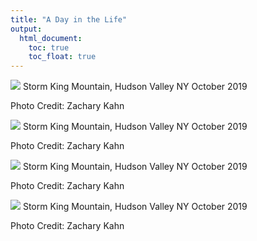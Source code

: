 ```yaml
---
title: "A Day in the Life"
output: 
  html_document:
    toc: true
    toc_float: true
---
```



![](photos/friends.jpg)
Storm King Mountain, Hudson Valley NY October 2019

Photo Credit: Zachary Kahn

![](photos/storm king.jpg)
Storm King Mountain, Hudson Valley NY October 2019

Photo Credit: Zachary Kahn

![](photos/storm king 2.jpg)
Storm King Mountain, Hudson Valley NY October 2019

Photo Credit: Zachary Kahn

![](photos/me.jpg)
Storm King Mountain, Hudson Valley NY October 2019

Photo Credit: Zachary Kahn
